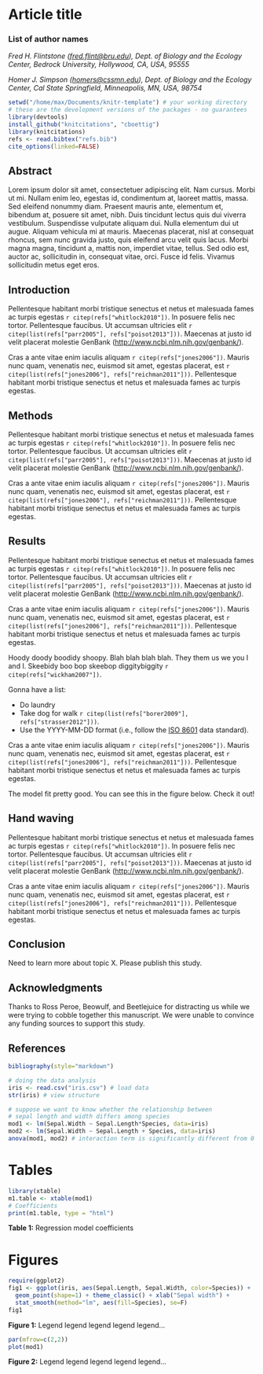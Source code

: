 Article title
=============

### List of author names

*Fred H. Flintstone ([fred.flint@bru.edu](mailto:fred.flint@bru.edu)), Dept. of Biology and the Ecology Center, Bedrock University, Hollywood, CA, USA, 95555*

*Homer J. Simpson ([homers@cssmn.edu](mailto:homers@cssmn.edu)), Dept. of Biology and the Ecology Center, Cal State Springfield, Minneapolis, MN, USA, 98754*

```r
setwd("/home/max/Documents/knitr-template") # your working directory
# these are the development versions of the packages - no guarantees
library(devtools)
install_github("knitcitations", "cboettig")
library(knitcitations)
refs <- read.bibtex("refs.bib")
cite_options(linked=FALSE)
```

Abstract
--------

Lorem ipsum dolor sit amet, consectetuer adipiscing elit. 
Nam cursus. 
Morbi ut mi. 
Nullam enim leo, egestas id, condimentum at, laoreet mattis, massa. 
Sed eleifend nonummy diam. 
Praesent mauris ante, elementum et, bibendum at, posuere sit amet, nibh. 
Duis tincidunt lectus quis dui viverra vestibulum. 
Suspendisse vulputate aliquam dui. 
Nulla elementum dui ut augue. 
Aliquam vehicula mi at mauris. 
Maecenas placerat, nisl at consequat rhoncus, sem nunc gravida justo, quis eleifend arcu velit quis lacus. 
Morbi magna magna, tincidunt a, mattis non, imperdiet vitae, tellus. 
Sed odio est, auctor ac, sollicitudin in, consequat vitae, orci. 
Fusce id felis. Vivamus sollicitudin metus eget eros.

Introduction
------------

Pellentesque habitant morbi tristique senectus et netus et malesuada fames ac turpis egestas `r citep(refs["whitlock2010"])`.
In posuere felis nec tortor. Pellentesque faucibus. Ut accumsan ultricies elit `r citep(list(refs["parr2005"], refs["poisot2013"]))`.
Maecenas at justo id velit placerat molestie GenBank ([http://www.ncbi.nlm.nih.gov/genbank/](http://www.ncbi.nlm.nih.gov/genbank/)).

Cras a ante vitae enim iaculis aliquam `r citep(refs["jones2006"])`.
Mauris nunc quam, venenatis nec, euismod sit amet, egestas placerat, est `r citep(list(refs["jones2006"], refs["reichman2011"]))`.
Pellentesque habitant morbi tristique senectus et netus et malesuada fames ac turpis egestas.

Methods
-------

Pellentesque habitant morbi tristique senectus et netus et malesuada fames ac turpis egestas `r citep(refs["whitlock2010"])`.
In posuere felis nec tortor. Pellentesque faucibus. Ut accumsan ultricies elit `r citep(list(refs["parr2005"], refs["poisot2013"]))`.
Maecenas at justo id velit placerat molestie GenBank ([http://www.ncbi.nlm.nih.gov/genbank/](http://www.ncbi.nlm.nih.gov/genbank/)).

Cras a ante vitae enim iaculis aliquam `r citep(refs["jones2006"])`.
Mauris nunc quam, venenatis nec, euismod sit amet, egestas placerat, est `r citep(list(refs["jones2006"], refs["reichman2011"]))`.
Pellentesque habitant morbi tristique senectus et netus et malesuada fames ac turpis egestas.

Results
-------

Pellentesque habitant morbi tristique senectus et netus et malesuada fames ac turpis egestas `r citep(refs["whitlock2010"])`.
In posuere felis nec tortor. Pellentesque faucibus. Ut accumsan ultricies elit `r citep(list(refs["parr2005"], refs["poisot2013"]))`.
Maecenas at justo id velit placerat molestie GenBank ([http://www.ncbi.nlm.nih.gov/genbank/](http://www.ncbi.nlm.nih.gov/genbank/)).

Cras a ante vitae enim iaculis aliquam `r citep(refs["jones2006"])`.
Mauris nunc quam, venenatis nec, euismod sit amet, egestas placerat, est `r citep(list(refs["jones2006"], refs["reichman2011"]))`.
Pellentesque habitant morbi tristique senectus et netus et malesuada fames ac turpis egestas.

Hoody doody boodidy shoopy. Blah blah blah blah. They them us we you I and I. 
Skeebidy boo bop skeebop diggitybiggity `r citep(refs["wickham2007"])`.

Gonna have a list:

* Do laundry
* Take dog for walk `r citep(list(refs["borer2009"], refs["strasser2012"]))`.
* Use the YYYY-MM-DD format (i.e., follow the [ISO 8601](http://www.iso.org/iso/support/faqs/faqs_widely_used_standards/widely_used_standards_other/iso8601) data standard).

Cras a ante vitae enim iaculis aliquam `r citep(refs["jones2006"])`.
Mauris nunc quam, venenatis nec, euismod sit amet, egestas placerat, est `r citep(list(refs["jones2006"], refs["reichman2011"]))`.
Pellentesque habitant morbi tristique senectus et netus et malesuada fames ac turpis egestas.

The model fit pretty good. You can see this in the figure below. Check it out!    

Hand waving
-----------
Pellentesque habitant morbi tristique senectus et netus et malesuada fames ac turpis egestas `r citep(refs["whitlock2010"])`.
In posuere felis nec tortor. Pellentesque faucibus. Ut accumsan ultricies elit `r citep(list(refs["parr2005"], refs["poisot2013"]))`.
Maecenas at justo id velit placerat molestie GenBank ([http://www.ncbi.nlm.nih.gov/genbank/](http://www.ncbi.nlm.nih.gov/genbank/)).

Cras a ante vitae enim iaculis aliquam `r citep(refs["jones2006"])`.
Mauris nunc quam, venenatis nec, euismod sit amet, egestas placerat, est `r citep(list(refs["jones2006"], refs["reichman2011"]))`.
Pellentesque habitant morbi tristique senectus et netus et malesuada fames ac turpis egestas.

Conclusion
----------
Need to learn more about topic X. Please publish this study. 

Acknowledgments
---------------
Thanks to Ross Peroe, Beowulf, and Beetlejuice for distracting us while we were trying to cobble together this manuscript. 
We were unable to convince any funding sources to support this study. 

References
----------

```r
bibliography(style="markdown")
```

```r
# doing the data analysis
iris <- read.csv("iris.csv") # load data
str(iris) # view structure

# suppose we want to know whether the relationship between 
# sepal length and width differs among species
mod1 <- lm(Sepal.Width ~ Sepal.Length*Species, data=iris)
mod2 <- lm(Sepal.Width ~ Sepal.Length + Species, data=iris)
anova(mod1, mod2) # interaction term is significantly different from 0
```

# Tables


```r
library(xtable)
m1.table <- xtable(mod1)
# Coefficients
print(m1.table, type = "html")
```
**Table 1:** Regression model coefficients

# Figures

```r
require(ggplot2)
fig1 <- ggplot(iris, aes(Sepal.Length, Sepal.Width, color=Species)) + 
  geom_point(shape=1) + theme_classic() + xlab("Sepal width") +
  stat_smooth(method="lm", aes(fill=Species), se=F)
fig1
```
**Figure 1:** Legend legend legend legend legend...

```r
par(mfrow=c(2,2))
plot(mod1)
```
**Figure 2:** Legend legend legend legend legend...
